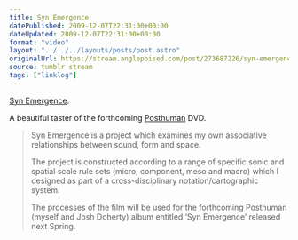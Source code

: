 ```yaml
---
title: Syn Emergence
datePublished: 2009-12-07T22:31:00+00:00
dateUpdated: 2009-12-07T22:31:00+00:00
format: "video"
layout: "../../../layouts/posts/post.astro"
originalUrl: https://stream.anglepoised.com/post/273687226/syn-emergence-on-vimeo-a-beautiful-taster-of-the
source: tumblr stream
tags: ["linklog"]
---
```



<Vimeo id="https://vimeo.com/8032810" />

[Syn Emergence][1].

A beautiful taster of the forthcoming [Posthuman][2] DVD.

> Syn Emergence is a project which examines my own associative relationships between sound, form and space.
>
> The project is constructed according to a range of specific sonic and spatial scale rule sets (micro, component, meso and macro) which I designed as part of a cross-disciplinary notation/cartographic system.
>
> The processes of the film will be used for the forthcoming Posthuman (myself and Josh Doherty) album entitled &lsquo;Syn Emergence&rsquo; released next Spring.

[1]: https://vimeo.com/8032810
[2]: http://www.posthumanmusic.com/

